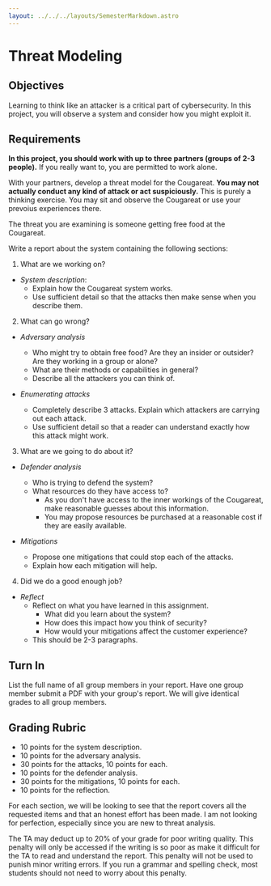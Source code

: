 ```yaml
---
layout: ../../../layouts/SemesterMarkdown.astro
---
```


# Threat Modeling

## Objectives

Learning to think like an attacker is a critical part of cybersecurity. In this
project, you will observe a system and consider how you might exploit it.

## Requirements

**In this project, you should work with up to three partners (groups of 2-3
people).** If you really want to, you are permitted to work alone.

With your partners, develop a threat model for the Cougareat. **You may not actually conduct any kind of attack or act suspiciously.** This is purely a thinking exercise. You may sit and observe the Cougareat or use your prevoius experiences there.

The threat you are examining is someone getting free food at the Cougareat.

Write a report about the system containing the following sections:

1. What are we working on?

- _System description_:
  - Explain how the Cougareat system works.
  - Use sufficient detail so that the attacks then make sense when you describe them.

2. What can go wrong?

- _Adversary analysis_

  - Who might try to obtain free food? Are they an insider or outsider? Are they working in a group or alone?
  - What are their methods or capabilities in general?
  - Describe all the attackers you can think of.

- _Enumerating attacks_
  - Completely describe 3 attacks. Explain which attackers are carrying out each attack.
  - Use sufficient detail so that a reader can understand exactly how this attack might work.

3. What are we going to do about it?

- _Defender analysis_

  - Who is trying to defend the system?
  - What resources do they have access to?
    - As you don't have access to the inner workings of the Cougareat, make
      reasonable guesses about this information.
    - You may propose resources be purchased at a reasonable cost if they are easily available.

- _Mitigations_
  - Propose one mitigations that could stop each of the attacks.
  - Explain how each mitigation will help.

4. Did we do a good enough job?

- _Reflect_
  - Reflect on what you have learned in this assignment.
    - What did you learn about the system?
    - How does this impact how you think of security?
    - How would your mitigations affect the customer experience?
  - This should be 2-3 paragraphs.

## Turn In

List the full name of all group members in your report. Have one group member
submit a PDF with your group's report. We will give identical grades to all
group members.

## Grading Rubric

- 10 points for the system description.
- 10 points for the adversary analysis.
- 30 points for the attacks, 10 points for each.
- 10 points for the defender analysis.
- 30 points for the mitigations, 10 points for each.
- 10 points for the reflection.

For each section, we will be looking to see that the report covers all the
requested items and that an honest effort has been made. I am not looking for
perfection, especially since you are new to threat analysis.

The TA may deduct up to 20% of your grade for poor writing quality. This penalty
will only be accessed if the writing is so poor as make it difficult for the TA
to read and understand the report. This penalty will not be used to punish minor
writing errors. If you run a grammar and spelling check, most students should
not need to worry about this penalty.
